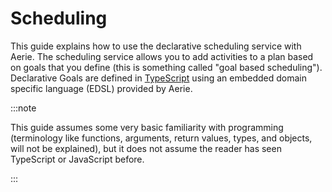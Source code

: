 # Scheduling

This guide explains how to use the declarative scheduling service with Aerie.
The scheduling service allows you to add activities to a plan based on goals that you define (this is something called "goal based scheduling").
Declarative Goals are defined in [TypeScript](https://www.typescriptlang.org/) using an embedded domain specific language (EDSL) provided by Aerie.

:::note

This guide assumes some very basic familiarity with programming (terminology like functions, arguments, return values, types, and objects, will not be explained), but it does not assume the reader has seen TypeScript or JavaScript before.

:::
